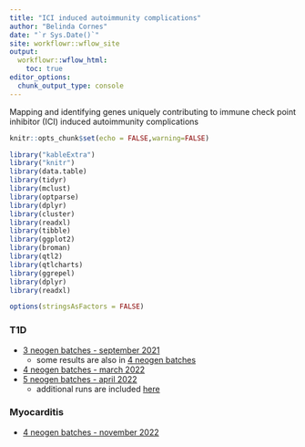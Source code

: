 ```yaml
---
title: "ICI induced autoimmunity complications"
author: "Belinda Cornes"
date: "`r Sys.Date()`"
site: workflowr::wflow_site
output:
  workflowr::wflow_html:
    toc: true
editor_options:
  chunk_output_type: console
---
```


Mapping and identifying genes uniquely contributing to immune check point inhibitor (ICI) induced autoimmunity complications

```r
knitr::opts_chunk$set(echo = FALSE,warning=FALSE)

library("kableExtra")
library("knitr")
library(data.table) 
library(tidyr)
library(mclust)
library(optparse)
library(dplyr)
library(cluster)
library(readxl)
library(tibble)
library(ggplot2)
library(broman)
library(qtl2)
library(qtlcharts)
library(ggrepel)
library(dplyr)
library(readxl) 

options(stringsAsFactors = FALSE)

```

### T1D
* [3 neogen batches - september 2021](index_3.batches.html) 
  + some results are also in [4 neogen batches](index_4.batches.html)
* [4 neogen batches - march 2022](index_4.batches.html)
* [5 neogen batches - april 2022](index_5.batches.html)
  + additional runs are included [here](index_5.batches_additional.html)
  

### Myocarditis
* [4 neogen batches - november 2022](index_4.batches_myo.html) 
